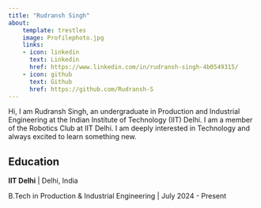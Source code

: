 ```yaml
---
title: "Rudransh Singh"
about:
    template: trestles
    image: Profilephoto.jpg
    links:
    - icon: linkedin
      text: Linkedin
      href: https://www.linkedin.com/in/rudransh-singh-4b0549315/
    - icon: github
      text: Github
      href: https://github.com/Rudransh-S
---
```


Hi, I am Rudransh Singh, an undergraduate in Production 
and Industrial Engineering at the Indian Institute of Technology (IIT) Delhi. I am a member 
of the Robotics Club at IIT Delhi. I am deeply interested in Technology and always excited to 
learn something new.

## Education

**IIT Delhi** | Delhi, India

B.Tech in Production & Industrial Engineering | July 2024 - Present
